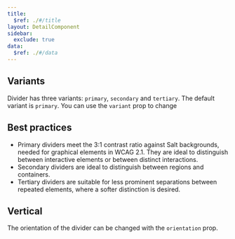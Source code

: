 ```yaml
---
title:
  $ref: ./#/title
layout: DetailComponent
sidebar:
  exclude: true
data:
  $ref: ./#/data
---
```


<LivePreviewControls>
<LivePreview componentName="divider" exampleName="Variants" >

## Variants

Divider has three variants: `primary`, `secondary` and `tertiary`. The default variant is `primary`. You can use the `variant` prop to change

## Best practices

- Primary dividers meet the 3:1 contrast ratio against Salt backgrounds, needed for graphical elements in WCAG 2.1. They are ideal to distinguish between interactive elements or between distinct interactions.
- Secondary dividers are ideal to distinguish between regions and containers.
- Tertiary dividers are suitable for less prominent separations between repeated elements, where a softer distinction is desired.

</LivePreview>

<LivePreview componentName="divider" exampleName="Vertical" >

## Vertical

The orientation of the divider can be changed with the `orientation` prop.

</LivePreview>
</LivePreviewControls>
